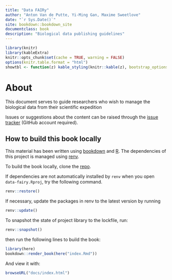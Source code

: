 ```yaml
--- 
title: "Data FAIRy"
author: "Anton Van de Putte, Yi-Ming Gan, Maxime Sweetlove"
date: "`r Sys.Date()`"
site: bookdown::bookdown_site
documentclass: book
description: "Biological data publishing guidelines"
---
```


```r
library(knitr)
library(kableExtra)
knitr::opts_chunk$set(cache = TRUE, warning = FALSE)
options(knitr.table.format = "html")
showtbl <- function(z) kable_styling(knitr::kable(z), bootstrap_options = c("striped", "hover", "condensed"))
```

# About {-}

This document serves to guide researchers who wish to manage the biological data from their scientific expedition

Issues or suggestions about the content can be raised through the [issue tracker](https://github.com/79-6d/data-fairy/issues) (GitHub account required).

## How to build this book locally {-}

This material has been written using [bookdown](https://github.com/rstudio/bookdown) and [R](https://cran.r-project.org/). The dependencies of this project is managed using [renv](https://rstudio.github.io/renv/).

To build the book locally, clone the [repo](https://github.com/79-6d/data-fairy.git).

If dependencies are not automatically installed by `renv` when you open `data-fairy.Rproj`, try the following command.

```r
renv::restore()
```

If necessary, update the packages in renv to the latest version by running 

```r
renv::update()
```

To snapshot the state of project library to the lockfile, run: 

```r
renv::snapshot()
```

then run the following lines to build the book:

```r
library(here) 
bookdown::render_book(here("index.Rmd"))
```

And view it with:

```r
browseURL("docs/index.html")
```

